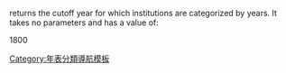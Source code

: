 <noinclude>
{{Eiei}}

'''{{PAGENAME}}''' returns the cutoff year for which institutions are categorized by years. It takes no parameters and has a value of:

[[Category:年表分類導航模板]]

</noinclude>1800